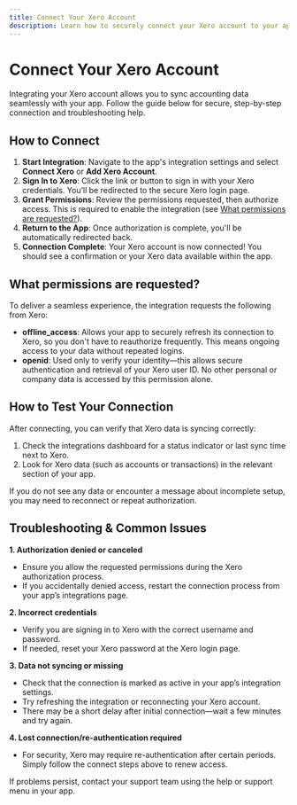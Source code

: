 ```yaml
---
title: Connect Your Xero Account
description: Learn how to securely connect your Xero account to your app for streamlined accounting integration.
---
```


# Connect Your Xero Account

Integrating your Xero account allows you to sync accounting data seamlessly with your app. Follow the guide below for secure, step-by-step connection and troubleshooting help.

## How to Connect

1. **Start Integration**: Navigate to the app's integration settings and select **Connect Xero** or **Add Xero Account**.
2. **Sign In to Xero**: Click the link or button to sign in with your Xero credentials. You’ll be redirected to the secure Xero login page.
3. **Grant Permissions**: Review the permissions requested, then authorize access. This is required to enable the integration (see [What permissions are requested?](#what-permissions-are-requested)).
4. **Return to the App**: Once authorization is complete, you'll be automatically redirected back.
5. **Connection Complete**: Your Xero account is now connected! You should see a confirmation or your Xero data available within the app.

## What permissions are requested?

To deliver a seamless experience, the integration requests the following from Xero:

- **offline_access**: Allows your app to securely refresh its connection to Xero, so you don't have to reauthorize frequently. This means ongoing access to your data without repeated logins.
- **openid**: Used only to verify your identity—this allows secure authentication and retrieval of your Xero user ID. No other personal or company data is accessed by this permission alone.

## How to Test Your Connection

After connecting, you can verify that Xero data is syncing correctly:

1. Check the integrations dashboard for a status indicator or last sync time next to Xero.
2. Look for Xero data (such as accounts or transactions) in the relevant section of your app.

If you do not see any data or encounter a message about incomplete setup, you may need to reconnect or repeat authorization.

## Troubleshooting & Common Issues

**1. Authorization denied or canceled**
   - Ensure you allow the requested permissions during the Xero authorization process.
   - If you accidentally denied access, restart the connection process from your app’s integrations page.

**2. Incorrect credentials**
   - Verify you are signing in to Xero with the correct username and password.
   - If needed, reset your Xero password at the Xero login page.

**3. Data not syncing or missing**
   - Check that the connection is marked as active in your app’s integration settings.
   - Try refreshing the integration or reconnecting your Xero account.
   - There may be a short delay after initial connection—wait a few minutes and try again.

**4. Lost connection/re-authentication required**
   - For security, Xero may require re-authentication after certain periods. Simply follow the connect steps above to renew access.

If problems persist, contact your support team using the help or support menu in your app.